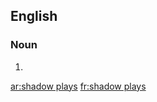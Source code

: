 ==English==

===Noun===
{{head|en|plural}}

# {{plural of|shadow play|lang=en}}

[[ar:shadow plays]]
[[fr:shadow plays]]